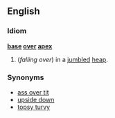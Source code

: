 ==English==
===Idiom===
'''[[base]] [[over]] [[apex]]'''
#(''falling over'') in a [[jumble]]d [[heap]].
===Synonyms===
*[[ass over tit]]
*[[upside down]]
*[[topsy turvy]]